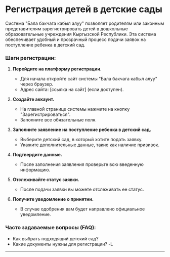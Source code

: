 
#  Регистрация детей в детские сады

Система "Бала бакчага кабыл алуу" позволяет родителям или законным представителям зарегистрировать детей в дошкольные образовательные учреждения Кыргызской Республики. Эта система обеспечивает удобный и прозрачный процесс подачи заявок на поступление ребенка в детский сад.

### Шаги регистрации:

1. **Перейдите на платформу регистрации.**

   - Для начала откройте сайт системы "Бала бакчага кабыл алуу" через браузер.
   - Адрес сайта: [ссылка на сайт] (если доступен).

2. **Создайте аккаунт.**

   - На главной странице системы нажмите на кнопку "Зарегистрироваться".
   - Заполните все обязательные поля.

3. **Заполните заявление на поступление ребенка в детский сад.**

   - Выберите детский сад, в который хотите подать заявку.
   - Укажите дополнительные данные, такие как наличие прививок.

4. **Подтвердите данные.**

   - После заполнения заявления проверьте всю введенную информацию.

5. **Отслеживайте статус заявки.**

   - После подачи заявки вы можете отслеживать ее статус.

6. **Получите уведомление о принятии.**
   - В случае одобрения вам будет направлено официальное уведомление.

### Часто задаваемые вопросы (FAQ):

- Как выбрать подходящий детский сад?
- Какие документы нужны для регистрации?
-L
---
